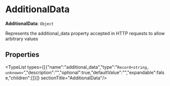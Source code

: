 
# AdditionalData

 **AdditionalData**: `Object`

Represents the additional\_data property accepted in HTTP
requests to allow arbitrary values

## Properties

<TypeList types={[{"name":"additional_data","type":"`Record<string, unknown>`","description":"","optional":true,"defaultValue":"","expandable":false,"children":[]}]}  sectionTitle="AdditionalData"/>
